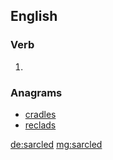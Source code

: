 ==English==

===Verb===
{{head|en}}

# {{en-past of|sarcle}}

===Anagrams===
* [[cradles#English|cradles]]
* [[reclads#English|reclads]]

[[de:sarcled]]
[[mg:sarcled]]